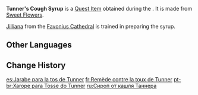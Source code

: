 {{Item Infobox
|id           = 100351
|image        = Item Parcel.png
|type         = Quest Items
|description  = Cough Syrup made from [[Sweet Flower]] that can suppress cough moderately. Due to its sweet and refreshing taste, the syrup is very popular among kids in [[Mondstadt]]. Some kids even wish they have cough so they can get the syrup.
|source1      = Given during [[Things a Father Can Do]]
}}
'''Tunner's Cough Syrup''' is a [[Quest Item]] obtained during the {{Quest|Things a Father Can Do}}. It is made from [[Sweet Flower]]s.

[[Jilliana]] from the [[Favonius Cathedral]] is trained in preparing the syrup.

==Other Languages==
{{Other Languages
|default_hidden = 1
|en      = Tunner's Cough Syrup
|zhs     = 特纳先生的止咳药
|zhs_rm  = Tènà Xiānshēng de Zhǐké-yào
|zht     = 特納先生的止咳藥
|zht_rm  = Tènà Xiānshēng de Zhǐké-yào
|ja      = トゥナーの咳止め薬
|ja_rm   = Tunaa no Sekidome-gusuri
|ko      = 터너 씨의 기침약
|ko_rm   = Teoneo Ssi-ui Gichimyak
|es      = Jarabe para la tos de Tunner
|fr      = Remède contre la toux de Tunner
|ru      = Сироп от кашля Таннера
|th      = Tunner's Coughing Syrup
|th_rm   = 
|vi      = Thuốc ho cho ngài Tunner
|de      = Tunners Hustenmedizin
|id      = Obat Batuk Tunner
|pt      = Xarope para tosse do Tunner
|tr      = Tunner'ın Öksürük Şurubu
|it      = Sciroppo per la tosse di Tunner
}}

==Change History==
{{Change History|1.0}}

[[es:Jarabe para la tos de Tunner]]
[[fr:Remède contre la toux de Tunner]]
[[pt-br:Xarope para Tosse do Tunner]]
[[ru:Сироп от кашля Таннера]]